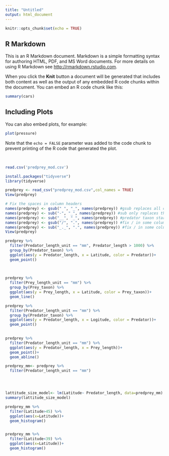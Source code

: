 ---
title: "Untitled"
output: html_document
---

```{r setup, include=FALSE}
knitr::opts_chunk$set(echo = TRUE)
```

## R Markdown

This is an R Markdown document. Markdown is a simple formatting syntax for authoring HTML, PDF, and MS Word documents. For more details on using R Markdown see <http://rmarkdown.rstudio.com>.

When you click the **Knit** button a document will be generated that includes both content as well as the output of any embedded R code chunks within the document. You can embed an R code chunk like this:

```{r cars}
summary(cars)
```

## Including Plots

You can also embed plots, for example:

```{r pressure, echo=FALSE}
plot(pressure)
```

Note that the `echo = FALSE` parameter was added to the code chunk to prevent printing of the R code that generated the plot.


\
```{r}
read.csv('predprey_mod.csv')
```

```{r}
install.packages("tidyverse")
library(tidyverse)
```

```{r}
predprey <- read_csv("predprey_mod.csv",col_names = TRUE)
View(predprey)

# Fix the spaces in column headers
names(predprey) <- gsub(" ", "_", names(predprey)) #gsub replaces all cases
names(predprey) <- sub("-", "_", names(predprey)) #sub only replaces the first case in each character string
names(predprey) <- sub("__", "_", names(predprey)) #predator taxon started with two spaces
names(predprey) <- gsub("/", ".", names(predprey)) #fix / in some column names
names(predprey) <- sub("_._", ".", names(predprey)) #fix / in some column names
View(predprey)
```

```{r}
predprey %>% 
  filter(Predator_length_unit == "mm", Predator_length > 1000) %>% 
  group_by(Predator_taxon) %>% 
  ggplot(aes(y = Predator_length, x = Latitude, color = Predator))+
  geom_point()
  
  


```

```{r}
predprey %>% 
  filter(Prey_length_unit == "mm") %>% 
  group_by(Prey_taxon) %>% 
  ggplot(aes(y = Prey_length, x = Latitude, color = Prey_taxon))+
  geom_line()
```

```{r}
predprey %>% 
  filter(Predator_length_unit == "mm") %>% 
  group_by(Predator_taxon) %>% 
  ggplot(aes(y = Predator_length, x = Logitude, color = Predator))+
  geom_point()
  
```


```{r}
predprey %>% 
  filter(Predator_length_unit == "mm") %>% 
  ggplot(aes(y = Predator_length, x = Prey_length))+
  geom_point()+
  geom_abline()
```

```{r}
predprey_mm<- predprey %>%
  filter(Predator_length_unit == "mm")




lattitude_size_model<- lm(Latitude~ Predator_length, data=predprey_mm)
summary(lattitude_size_model)
```


```{r}
predprey_mm %>% 
  filter(Latitude>45) %>% 
  ggplot(aes(x=Latitude))+
  geom_histogram()


predprey_mm %>% 
  filter(Latitude<39) %>% 
  ggplot(aes(x=Latitude))+
  geom_histogram()

```

